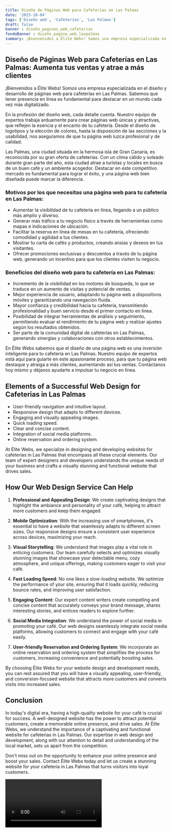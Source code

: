 ```yaml
---
title: Diseño de Páginas Web para Cafeterías en Las Palmas
date: '2023-10-04'
tags: ['Diseño web', 'Cafeterías', 'Las Palmas']
draft: false
banner : diseño_paginas_web_cafeterías
fondoBanner : diseño_pagina_web_laspalmas
summary: ¡Bienvenidos a Élite Webs! Somos una empresa especializada en el diseño y desarrollo de páginas web para cafeterías en Las Palmas. Sabemos que tener presencia en línea es fundamental para destacar en un mundo cada vez más digitalizado. 
---
```


## Diseño de Páginas Web para Cafeterías en Las Palmas: Aumenta tus ventas y atrae a más clientes

¡Bienvenidos a Élite Webs! Somos una empresa especializada en el diseño y desarrollo de páginas web para cafeterías en Las Palmas. Sabemos que tener presencia en línea es fundamental para destacar en un mundo cada vez más digitalizado. 

En la profesión del diseño web, cada detalle cuenta. Nuestro equipo de expertos trabaja arduamente para crear páginas web únicas y atractivas, que reflejen la esencia y el encanto de tu cafetería. Desde el diseño de logotipos y la elección de colores, hasta la disposición de las secciones y la usabilidad, nos aseguramos de que tu página web luzca profesional y de calidad.

Las Palmas, una ciudad situada en la hermosa isla de Gran Canaria, es reconocida por su gran oferta de cafeterías. Con un clima cálido y soleado durante gran parte del año, esta ciudad atrae a turistas y locales en busca de un buen café y un ambiente acogedor. Destacar en este competitivo mercado es fundamental para lograr el éxito, y una página web bien diseñada puede marcar la diferencia. 

### Motivos por los que necesitas una página web para tu cafetería en Las Palmas:

- Aumentar la visibilidad de tu cafetería en línea, llegando a un público más amplio y diverso.
- Generar más tráfico a tu negocio físico a través de herramientas como mapas e indicaciones de ubicación.
- Facilitar la reserva en línea de mesas en tu cafetería, ofreciendo comodidad y agilidad a tus clientes.
- Mostrar tu carta de cafés y productos, creando ansias y deseos en tus visitantes.
- Ofrecer promociones exclusivas y descuentos a través de tu página web, generando un incentivo para que los clientes visiten tu negocio.

### Beneficios del diseño web para tu cafetería en Las Palmas:

- Incremento de la visibilidad en los motores de búsqueda, lo que se traduce en un aumento de visitas y potencial de ventas.
- Mejor experiencia de usuario, adaptando tu página web a dispositivos móviles y garantizando una navegación fluida.
- Mayor confianza y credibilidad hacia tu cafetería, transmitiendo profesionalidad y buen servicio desde el primer contacto en línea.
- Posibilidad de integrar herramientas de análisis y seguimiento, permitiendo evaluar el rendimiento de tu página web y realizar ajustes según los resultados obtenidos.
- Ser parte de la comunidad digital de cafeterías en Las Palmas, generando sinergias y colaboraciones con otros establecimientos.


En Élite Webs sabemos que el diseño de una página web es una inversión inteligente para tu cafetería en Las Palmas. Nuestro equipo de expertos está aquí para guiarte en este apasionante proceso, para que tu página web destaque y atraiga a más clientes, aumentando así tus ventas. Contáctanos hoy mismo y déjanos ayudarte a impulsar tu negocio en línea.

<GifSeo />

<Cta />

## Elements of a Successful Web Design for Cafeterias in Las Palmas

- User-friendly navigation and intuitive layout.
- Responsive design that adapts to different devices.
- Engaging and visually appealing images.
- Quick loading speed.
- Clear and concise content.
- Integration of social media platforms.
- Online reservation and ordering system.

At Élite Webs, we specialize in designing and developing websites for cafeterias in Las Palmas that encompass all these crucial elements. Our team of expert designers and developers understands the unique needs of your business and crafts a visually stunning and functional website that drives sales.

## How Our Web Design Service Can Help

1. **Professional and Appealing Design**: We create captivating designs that highlight the ambiance and personality of your café, helping to attract more customers and keep them engaged.

2. **Mobile Optimization**: With the increasing use of smartphones, it's essential to have a website that seamlessly adapts to different screen sizes. Our responsive designs ensure a consistent user experience across devices, maximizing your reach.

3. **Visual Storytelling**: We understand that images play a vital role in enticing customers. Our team carefully selects and optimizes visually stunning images that showcase your delectable menu, cozy atmosphere, and unique offerings, making customers eager to visit your café.

4. **Fast Loading Speed**: No one likes a slow-loading website. We optimize the performance of your site, ensuring that it loads quickly, reducing bounce rates, and improving user satisfaction.

5. **Engaging Content**: Our expert content writers create compelling and concise content that accurately conveys your brand message, shares interesting stories, and entices readers to explore further.

6. **Social Media Integration**: We understand the power of social media in promoting your café. Our web designs seamlessly integrate social media platforms, allowing customers to connect and engage with your café easily.

7. **User-friendly Reservation and Ordering System**: We incorporate an online reservation and ordering system that simplifies the process for customers, increasing convenience and potentially boosting sales.

By choosing Élite Webs for your website design and development needs, you can rest assured that you will have a visually appealing, user-friendly, and conversion-focused website that attracts more customers and converts visits into increased sales.

## Conclusion

In today's digital era, having a high-quality website for your café is crucial for success. A well-designed website has the power to attract potential customers, create a memorable online presence, and drive sales. At Élite Webs, we understand the importance of a captivating and functional website for cafeterias in Las Palmas. Our expertise in web design and development, along with our attention to detail and understanding of the local market, sets us apart from the competition.

Don't miss out on the opportunity to enhance your online presence and boost your sales. Contact Élite Webs today and let us create a stunning website for your cafeteria in Las Palmas that turns visitors into loyal customers.

<Video />

<CtaBot job='Cafeterías' city='Las Palmas'/>

<Gmaps query='Las Palmas+españa+maps' />